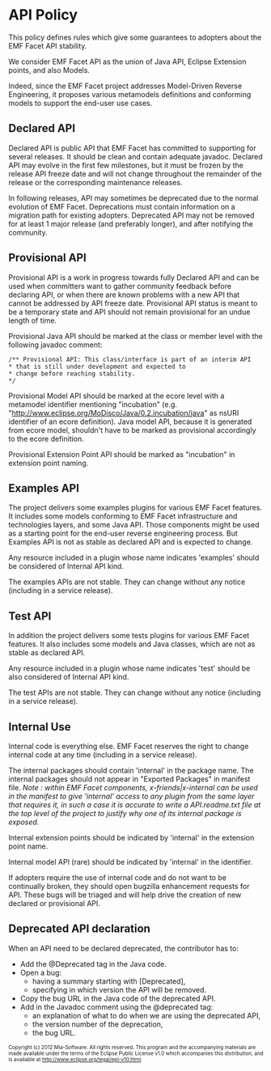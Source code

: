 =API Policy=

This policy defines rules which give some guarantees to adopters about the EMF Facet API stability. 

We consider EMF Facet API as the union of Java API, Eclipse Extension points, and also Models. 

Indeed, since the EMF Facet project addresses Model-Driven Reverse Engineering, it proposes various metamodels definitions and conforming models to support the end-user use cases. 

== Declared API  ==

Declared API is public API that EMF Facet has committed to supporting for several releases. It should be clean and contain adequate javadoc. Declared API may evolve in the first few milestones, but it must be frozen by the release API freeze date and will not change throughout the remainder of the release or the corresponding maintenance releases. 

In following releases, API may sometimes be deprecated due to the normal evolution of EMF Facet. Deprecations must contain information on a migration path for existing adopters. Deprecated API may not be removed for at least 1 major release (and preferably longer), and after notifying the community.

== Provisional API  ==

Provisional API is a work in progress towards fully Declared API and can be used when committers want to gather community feedback before declaring API, or when there are known problems with a new API that cannot be addressed by API freeze date. Provisional API status is meant to be a temporary state and API should not remain provisional for an undue length of time. 

Provisional Java API should be marked at the class or member level with the following javadoc comment: 
<pre>/** Provisional API: This class/interface is part of an interim API
* that is still under development and expected to
* change before reaching stability.
*/
</pre> 
Provisional Model API should be marked at the ecore level with a metamodel identifier mentioning "incubation" (e.g. "http://www.eclipse.org/MoDisco/Java/0.2.incubation/java" as nsURI identifier of an ecore definition). Java model API, because it is generated from ecore model, shouldn't have to be marked as provisional accordingly to the ecore definition.

Provisional Extension Point API should be marked as "incubation" in extension point naming.

== Examples API  ==

The project delivers some examples plugins for various EMF Facet features. It includes some models conforming to EMF Facet infrastructure and technologies layers, and some Java API. Those components might be used as a starting point for the end-user reverse engineering process. But Examples API is not as stable as declared API and is expected to change. 

Any resource included in a plugin whose name indicates 'examples' should be considered of Internal API kind.

The examples APIs are not stable. They can change without any notice (including in a service release).

== Test API  ==

In addition the project delivers some tests plugins for various EMF Facet features. It also includes some models and Java classes, which are not as stable as declared API.

Any resource included in a plugin whose name indicates 'test' should be also considered of Internal API kind.

The test APIs are not stable. They can change without any notice (including in a service release).

== Internal Use  ==

Internal code is everything else. EMF Facet reserves the right to change internal code at any time (including in a service release). 

The internal packages should contain 'internal' in the package name.
The internal packages should not appear in "Exported Packages" in manifest file. ''Note : within EMF Facet components, x-friends|x-internal can be used in the manifest to give 'internal' access to any plugin from the same layer that requires it, in such a case it is accurate to write a API.readme.txt file at the top level of the project to justify why one of its internal package is exposed.''

Internal extension points should be indicated by 'internal' in the extension point name. 

Internal model API (rare) should be indicated by 'internal' in the identifier. 

If adopters require the use of internal code and do not want to be continually broken, they should open bugzilla enhancement requests for API. These bugs will be triaged and will help drive the creation of new declared or provisional API.

== Deprecated API declaration ==

When an API need to be declared deprecated, the contributor has to:
* Add the @Deprecated tag in the Java code.
* Open a bug:
** having a summary starting with [Deprecated],
** specifying in which version the API will be removed.
* Copy the bug URL in the Java code of the deprecated API.
* Add in the Javadoc comment using the @deprecated tag:
** an explanation of what to do when we are using the deprecated API,
** the version number of the deprecation,
** the bug URL.

<font size="-2">
Copyright (c) 2012 Mia-Software.
All rights reserved. This program and the accompanying materials
are made available under the terms of the Eclipse Public License v1.0
which accompanies this distribution, and is available at
http://www.eclipse.org/legal/epl-v10.html.
</font>
